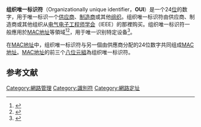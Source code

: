 '''组织唯一标识符'''（Organizationally unique identifier，'''OUI'''）是一个24[[位元|位]]的数字，用于唯一标识一个[[供应商|供应商]]、[[制造业|制造商]]或其他[[组织_(社会科学)|组织]]。组织唯一标识符由供应商、制造商或其他组织从[[电气电子工程师学会|电气电子工程师学会]]（IEEE）的{{link-en|IEEE注册机构|IEEE Registration Authority|注册机构}}那裡购买。组织唯一标识符一般應用於[[MAC地址|MAC地址]]等領域<ref name="IEEE-RA">
{{Cite book|url=http://standards.ieee.org/develop/regauth/|last=The Institute of Electrical and Electronics Engineers, Incorporated (IEEE)|title=Registration authority|date=1963-01-01}}</ref><ref name="Groth">
{{Cite book|last=Groth|first=David|last2=Toby Skandier|title=Network+ Study Guide, Fourth Edition|publisher=Sybex, Inc.|year=2005|isbn=0-7821-4406-3}}
</ref>，用于唯一识别特定设备<ref>{{Cite web|title=Guidelines for Fibre Channel Use of the Organizationally Unique Identifier (OUI)|url=http://standards.ieee.org/develop/regauth/tut/fibre.pdf|author=IEEE}}</ref>。

在[[MAC地址|MAC地址]]中，组织唯一标识符与另一個由供應商分配的24位数字共同组成[[MAC地址|MAC地址]]。[[MAC地址|MAC地址]]的前三个[[八位元組|八位元組]]為组织唯一标识符。

==参考文献==
{{reflist}}

[[Category:網路管理|Category:網路管理]]
[[Category:識別符|Category:識別符]]
[[Category:網路定址|Category:網路定址]]